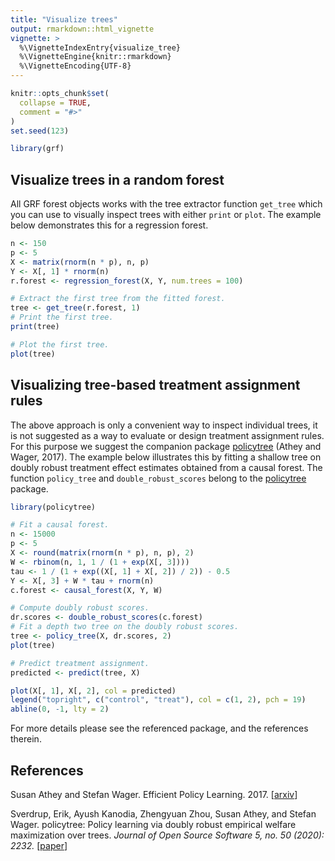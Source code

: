 ```yaml
---
title: "Visualize trees"
output: rmarkdown::html_vignette
vignette: >
  %\VignetteIndexEntry{visualize_tree}
  %\VignetteEngine{knitr::rmarkdown}
  %\VignetteEncoding{UTF-8}
---
```


```r
knitr::opts_chunk$set(
  collapse = TRUE,
  comment = "#>"
)
set.seed(123)
```

```r
library(grf)
```

## Visualize trees in a random forest

All GRF forest objects works with the tree extractor function `get_tree` which you can use to visually inspect trees with either `print` or `plot`. The example below demonstrates this for a regression forest.

```r
n <- 150
p <- 5
X <- matrix(rnorm(n * p), n, p)
Y <- X[, 1] * rnorm(n)
r.forest <- regression_forest(X, Y, num.trees = 100)

# Extract the first tree from the fitted forest.
tree <- get_tree(r.forest, 1)
# Print the first tree.
print(tree)

# Plot the first tree.
plot(tree)
```

## Visualizing tree-based treatment assignment rules

The above approach is only a convenient way to inspect individual trees, it is not suggested as a way to evaluate or design treatment assignment rules. For this purpose we suggest the companion package [policytree](https://github.com/grf-labs/policytree) (Athey and Wager, 2017). The example below illustrates this by fitting a shallow tree on doubly robust treatment effect estimates obtained from a causal forest. The function `policy_tree` and `double_robust_scores` belong to the [policytree](https://github.com/grf-labs/policytree) package.

```r
library(policytree)

# Fit a causal forest.
n <- 15000
p <- 5
X <- round(matrix(rnorm(n * p), n, p), 2)
W <- rbinom(n, 1, 1 / (1 + exp(X[, 3])))
tau <- 1 / (1 + exp((X[, 1] + X[, 2]) / 2)) - 0.5
Y <- X[, 3] + W * tau + rnorm(n)
c.forest <- causal_forest(X, Y, W)

# Compute doubly robust scores.
dr.scores <- double_robust_scores(c.forest)
# Fit a depth two tree on the doubly robust scores.
tree <- policy_tree(X, dr.scores, 2)
plot(tree)

# Predict treatment assignment.
predicted <- predict(tree, X)

plot(X[, 1], X[, 2], col = predicted)
legend("topright", c("control", "treat"), col = c(1, 2), pch = 19)
abline(0, -1, lty = 2)
```

For more details please see the referenced package, and the references therein.

## References
Susan Athey and Stefan Wager. Efficient Policy Learning. 2017. [[arxiv](https://arxiv.org/abs/1702.02896)]

Sverdrup, Erik, Ayush Kanodia, Zhengyuan Zhou, Susan Athey, and Stefan Wager. policytree: Policy learning via doubly robust empirical welfare maximization over trees. _Journal of Open Source Software 5, no. 50 (2020): 2232._ [[paper](https://joss.theoj.org/papers/10.21105/joss.02232.pdf)]
